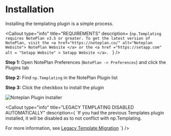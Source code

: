 
# Installation
Installing the templating plugin is a simple process.

<Callout
  type="info"
  title="REQUIREMENTS"
  description= {`np.Templating requires NotePlan v3.5 or greater. To get the latest version of NotePlan, visit the <a href="https://noteplan.co/" alt="Noteplan Website"> NotePlan Website </a> or the <a href ="https://setapp.com" alt = "Setapp Website" > Setapp Website </a>.
` }
/>

**Step 1:** Open NotePlan Preferences (`NotePlan -> Preferences`) and click the Plugins tab

**Step 2:** Find `np.Templating` in the NotePlan Plugin list

**Step 3:** Click the checkbox to install the plugin

<img src={noteplanplugininstaller.src} alt="Noteplan Plugin Installer" />

<Callout
  type="info"
  title="LEGACY TEMPLATING DISABLED AUTOMATICALLY"
  description={
    `If you had the previous Templates plugin installed, it will be disabled as to not conflict with np.Templating.</br>

For more information, see <a href="templating-migrating" alt = "Legacy Template Migration">Legacy Template Migration</a>
 `}
/>

